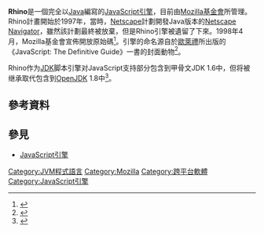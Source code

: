 {{noteTA
|G1=IT
}}

{{Infobox software
| name                   = Rhino
| logo                   = [[File:Inicio_de_ldp_para_260px50px_moziyarinocrnt.jpg|File:Inicio de ldp para 260px50px moziyarinocrnt.jpg]]
| screenshot             =
| caption                =
| developer              = [[Mozilla基金会|Mozilla基金会]]／[[Mozilla公司|Mozilla公司]]
| status                 = 開發中
| latest release version = 1.7.10
| latest release date    = {{start date and age|2018|04|09}}
| latest preview version =
| latest preview date    =
| operating system       = [[跨平台|跨平台]]
| platform               = [[Java虛擬機器|Java虛擬機器]]
| language               =
| programming language   = [[Java|Java]]
| genre                  = [[JavaScript引擎|JavaScript引擎]]
| license                = [[Mozilla_Public_License|MPL]]
| website                = {{URL|www.mozilla.org/rhino}}
}}

'''Rhino'''是一個完全以[[Java|Java]]編寫的[[JavaScript引擎|JavaScript引擎]]，目前由[[Mozilla基金會|Mozilla基金會]]所管理。Rhino計畫開始於1997年，當時，[[Netscape|Netscape]]計劃開發Java版本的[[Netscape_Navigator|Netscape Navigator]]，雖然該計劃最終被放棄，但是Rhino引擎被遺留了下來。1998年4月，Mozilla基金會宣佈開放原始碼<ref>{{cite web | url = https://developer.mozilla.org/en-US/docs/Rhino/History | title = Rhino History | publisher = [[Mozilla_Foundation|Mozilla Foundation]] | accessdate = 2008-03-20 | archive-date = 2013-03-12 | archive-url = https://web.archive.org/web/20130312051616/https://developer.mozilla.org/en-US/docs/Rhino/History | dead-url = yes }}</ref>。引擎的命名源自於[[歐萊禮|歐萊禮]]所出版的《JavaScript: The Definitive Guide》一書的封面動物<ref>{{Cite web |url=http://www.oreilly.com/catalog/jscript5/ |title=O'Reilly's Javascript book, inspiration for the Rhino name |accessdate=2016-01-02 |archive-date=2012-04-18 |archive-url=https://www.webcitation.org/67143OjKh?url=http://shop.oreilly.com/product/9780596101992.do |dead-url=no }}</ref>。

Rhino作为[[JDK|JDK]]脚本引擎对JavaScript支持部分包含到甲骨文JDK 1.6中，但将被{{tsl|en|Nashorn_(JavaScript_engine)|Nashorn (JavaScript引擎)|Nashorn}}继承取代包含到[[OpenJDK|OpenJDK]] 1.8中<ref>{{cite web|title=Nashorn获投票通过，成为OpenJDK项目中Rhino的后继|url=http://www.infoq.com/cn/news/2013/01/nashorn-suceeds-rhino|accessdate=2016-01-04|archive-date=2015-10-23|archive-url=https://web.archive.org/web/20151023120426/http://www.infoq.com/cn/news/2013/01/nashorn-suceeds-rhino|dead-url=no}}</ref>。

== 參考資料 ==
{{reflist}}

==參見==
*[[JavaScript引擎|JavaScript引擎]]
{{Software-stub}}
{{Mozilla}}
{{ECMAScript}}

[[Category:JVM程式語言|Category:JVM程式語言]]
[[Category:Mozilla|Category:Mozilla]]
[[Category:跨平台軟體|Category:跨平台軟體]]
[[Category:JavaScript引擎|Category:JavaScript引擎]]